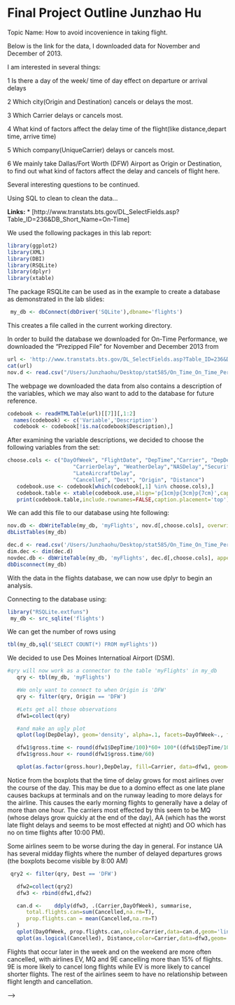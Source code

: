 Final Project Outline  Junzhao Hu
========================================================
Topic Name: How to avoid incovenience in taking flight.

Below is the link for the data, I downloaded data for  November and December of 2013.

I am interested in several things:

1 Is there a day of the week/ time of day effect on departure or arrival delays

2 Which city(Origin and Destination) cancels or delays the most.

3 Which Carrier delays or cancels most.

4 What kind of factors affect the delay time of the flight(like distance,depart time, arrive time)

5 Which company(UniqueCarrier) delays or cancels most.

6  We mainly take Dallas/Fort Worth (DFW) Airport as Origin or Destination, to find out
what kind of factors affect the delay and cancels of flight here.

Several interesting questions to be continued.

Using SQL to clean to clean the data...

**Links:**
* [http://www.transtats.bts.gov/DL_SelectFields.asp?Table_ID=236&DB_Short_Name=On-Time]

We used the following packages in this lab report:
```r
library(ggplot2)
library(XML)
library(DBI)
library(RSQLite)
library(dplyr)
library(xtable)
```

The package RSQLite can be used as in the example to create
a database as demonstrated in the lab slides:

```r
 my_db <- dbConnect(dbDriver('SQLite'),dbname='flights')
```
This creates a file called \verb!flights! in the current working directory.


In order to build the database we downloaded for On-Time Performance,
we downloaded the "Prezipped File" for November and December 2013 from

```r
url <- 'http://www.transtats.bts.gov/DL_SelectFields.asp?Table_ID=236&DB_Short_Name=On-Time'
cat(url)
nov.d <- read.csv("/Users/Junzhaohu/Desktop/stat585/On_Time_On_Time_Performance_2013_11/11.csv")
```

The webpage we downloaded the data from also contains a 
description of the variables, which we may also want to add to the database for 
future reference.
```r
codebook <- readHTMLTable(url)[[7]][,1:2]
  names(codebook) <- c('Variable','Description')
  codebook <- codebook[!is.na(codebook$Description),]
```
After examining the variable descriptions, we decided to 
choose the following variables from the set:
```r
choose.cols <- c("DayOfWeek", "FlightDate", "DepTime","Carrier", "DepDelay","TaxiOut",
                     "CarrierDelay", "WeatherDelay","NASDelay","SecurityDelay",
                     "LateAircraftDelay",
                     "Cancelled", "Dest", "Origin", "Distance")
   codebook.use <- codebook[which(codebook[,1] %in% choose.cols),]
   codebook.table <- xtable(codebook.use,align='p{1cm}p{3cm}p{7cm}',caption='Description of Table Columns')
   print(codebook.table,include.rownames=FALSE,caption.placement='top')
```
We can add this file to our database using hte following:
```r
nov.db <- dbWriteTable(my_db, 'myFlights', nov.d[,choose.cols], overwrite=TRUE)
dbListTables(my_db)
```
```r
dec.d <- read.csv('/Users/Junzhaohu/Desktop/stat585/On_Time_On_Time_Performance_2013_12/12.csv')
dim.dec <- dim(dec.d)
novdec.db <- dbWriteTable(my_db, 'myFlights', dec.d[,choose.cols], append=TRUE)
dbDisconnect(my_db)
```

With the data in the flights database, we can now use dplyr to 
begin an analysis.

Connecting to the database using:

```r
library("RSQLite.extfuns")
 my_db <- src_sqlite('flights')
```
We can get the number of rows using 
```r
tbl(my_db,sql('SELECT COUNT(*) FROM myFlights'))
```

We decided to use Des Moines Internatioal Airport (DSM). 
```r
#qry will now work as a connector to the table 'myFlights' in my_db
   qry <- tbl(my_db, 'myFlights')

   #We only want to connect to when Origin is 'DFW'
   qry <- filter(qry, Origin == 'DFW')

   #Lets get all those observations
   dfw1=collect(qry)

   #and make an ugly plot
   qplot(log(DepDelay), geom='density', alpha=.1, facets=DayOfWeek~., fill=as.factor(DayOfWeek), data = dfw1[which(dfw1$DepDelay > 0),])

   dfw1$gross.time <- round(dfw1$DepTime/100)*60+ 100*((dfw1$DepTime/100)-round(dfw1$DepTime/100)) 
   dfw1$gross.hour <- round(dfw1$gross.time/60)

   qplot(as.factor(gross.hour),DepDelay, fill=Carrier, data=dfw1, geom='boxplot')+facet_wrap(~Carrier)
```
Notice from the boxplots that the time of delay grows for 
most airlines over the course
of the day. This may be due to a domino effect as one late 
plane causes backups at terminals
and on the runway leading to more delays for the airline.
This causes the early morning flights to generally have a delay of more than one hour.
The carriers most effected by this seem to be MQ (whose delays grow quickly at the end of the day),
AA (which has the worst late flight delays and seems to be most effected at night)
and OO which has no on time flights after 10:00 PM).

Some airlines seem to be worse during the day in general. For instance UA has 
several midday flights where the number of delayed departures grows (the boxplots 
become visible by 8:00 AM) 

```r
 qry2 <- filter(qry, Dest == 'DFW')

   dfw2=collect(qry2)
   dfw3 <- rbind(dfw1,dfw2)

   can.d <-    ddply(dfw3, .(Carrier,DayOfWeek), summarise,
      total.flights.can=sum(Cancelled,na.rm=T),
      prop.flights.can = mean(Cancelled,na.rm=T)
   )
   qplot(DayOfWeek, prop.flights.can,color=Carrier,data=can.d,geom='line')+facet_wrap(~Carrier)
   qplot(as.logical(Cancelled), Distance,color=Carrier,data=dfw3,geom='boxplot') + facet_wrap(~Carrier)
```

Flights that occur later in the week and on the weekend are more often cancelled,
with airlines EV, MQ and 9E cancelling more than 15% of flights. 9E is more likely to cancel 
long flights while EV is more likely to cancel shorter flights. The rest of the 
airlines seem to have no relationship between flight length and cancellation.


 -->